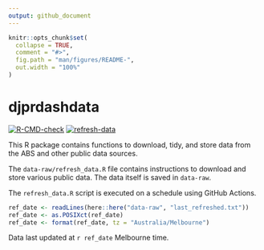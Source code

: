 ```yaml
---
output: github_document
---
```


<!-- README.md is generated from README.Rmd. Please edit that file -->

```r
knitr::opts_chunk$set(
  collapse = TRUE,
  comment = "#>",
  fig.path = "man/figures/README-",
  out.width = "100%"
)
```

# djprdashdata

<!-- badges: start -->
[![R-CMD-check](https://github.com/djpr-data/djprdashdata/workflows/R-CMD-check/badge.svg)](https://github.com/djpr-data/djprdashdata/actions) [![refresh-data](https://github.com/djpr-data/djprdashdata/workflows/refresh-data/badge.svg)](https://github.com/djpr-data/djprdashdata/actions)
<!-- badges: end -->

This R package contains functions to download, tidy, and store data from the ABS and other public data sources.

The `data-raw/refresh_data.R` file contains instructions to download and store various public data. The data itself is saved in `data-raw`. 

The `refresh_data.R`
script is executed on a schedule using GitHub Actions.

```r
ref_date <- readLines(here::here("data-raw", "last_refreshed.txt"))
ref_date <- as.POSIXct(ref_date)
ref_date <- format(ref_date, tz = "Australia/Melbourne")
```
Data last updated at `r ref_date` 
Melbourne time.
